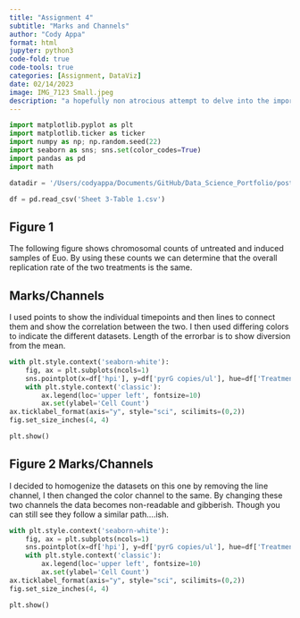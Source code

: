 ```yaml
---
title: "Assignment 4"
subtitle: "Marks and Channels"
author: "Cody Appa"
format: html
jupyter: python3
code-fold: true
code-tools: true
categories: [Assignment, DataViz]
date: 02/14/2023
image: IMG_7123 Small.jpeg
description: "a hopefully non atrocious attempt to delve into the importance of marks and channels"
---
```

```python
import matplotlib.pyplot as plt
import matplotlib.ticker as ticker
import numpy as np; np.random.seed(22)
import seaborn as sns; sns.set(color_codes=True)
import pandas as pd
import math
```

```python
datadir = '/Users/codyappa/Documents/GitHub/Data_Science_Portfolio/posts/MarksChannels/Sheet 3-Table 1'
```

```python
df = pd.read_csv('Sheet 3-Table 1.csv')
```
## Figure 1
The following figure shows chromosomal counts of untreated and induced samples of Euo. By using these counts we can determine that the overall replication rate of the two treatments is the same.

## Marks/Channels
I used points to show the individual timepoints and then lines to connect them and show the correlation between the two. I then used differing colors to indicate the different datasets. Length of the errorbar is to show diversion from the mean.

```python
with plt.style.context('seaborn-white'):
    fig, ax = plt.subplots(ncols=1)
    sns.pointplot(x=df['hpi'], y=df['pyrG copies/ul'], hue=df['Treatment'], data=df, errwidth=2, capsize=.1, linestyles='-', palette=('orange', 'b'), dodge=True, ax=ax)
    with plt.style.context('classic'):
        ax.legend(loc='upper left', fontsize=10)
        ax.set(ylabel='Cell Count')
ax.ticklabel_format(axis="y", style="sci", scilimits=(0,2))
fig.set_size_inches(4, 4)
```

```python
plt.show()
```
## Figure 2 Marks/Channels
I decided to homogenize the datasets on this one by removing the line channel, I then changed the color channel to the same. By changing these two channels the data becomes non-readable and gibberish. Though you can still see they follow a similar path....ish.

```python
with plt.style.context('seaborn-white'):
    fig, ax = plt.subplots(ncols=1)
    sns.pointplot(x=df['hpi'], y=df['pyrG copies/ul'], hue=df['Treatment'], data=df, errwidth=2, capsize=.1, linestyles='none', palette=('orange', 'orange'), dodge=True, ax=ax)
    with plt.style.context('classic'):
        ax.legend(loc='upper left', fontsize=10)
        ax.set(ylabel='Cell Count')
ax.ticklabel_format(axis="y", style="sci", scilimits=(0,2))
fig.set_size_inches(4, 4)
```
```python
plt.show()
```
